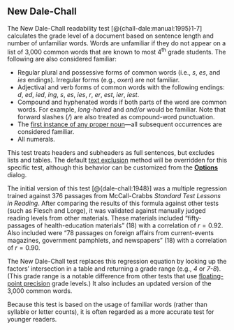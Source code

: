 ## New Dale-Chall\index{New Dale-Chall|(idxit} {#sec-dale-chall-test}

The New Dale-Chall\index{Dale-Chall!zzzzz@\igobble|seealso{New Dale-Chall}} readability test [@{chall-dale:manual:1995}1-7] calculates the grade level of a document based on sentence length and number of unfamiliar words. Words are unfamiliar if they do not appear on a list of 3,000 common words that are known to most 4^th^ grade students. The following are also considered familiar:

- Regular plural and possessive forms of common words (i.e., *s*, *es*, and *ies* endings). Irregular forms (e.g., *oxen*) are not familiar.
- Adjectival and verb forms of common words with the following endings: *d*, *ed*, *ied*, *ing*, *s*, *es*, *ies*, *r*, *er*, *est*, *ier*, *iest*.
- Compound and hyphenated words if both parts of the word are common words. For example, *long-haired* and *and/or* would be familiar. Note that forward slashes (*/*) are also treated as compound-word punctuation.
- The [first instance of any proper noun](#sec-readability-test-options)—all subsequent occurrences are considered familiar.
- All numerals.\index{numerals!New Dale-Chall}

::: {.notesection data-latex=""}
This test treats headers and subheaders as full sentences, but excludes lists and tables.
[The default [text exclusion](#sec-options-text-exclusion) method\index{text exclusion!New Dale-Chall} will be overridden for this specific test, although this behavior can be customized from the [**Options**](#sec-readability-test-options) dialog.]{.content-hidden when-profile="reference"}
:::

The initial version of this test [@{dale-chall:1948}] was a multiple regression trained against 376 passages from McCall-Crabbs *Standard Test Lessons in Reading*. After comparing the results of this formula against other tests (such as Flesch and Lorge), it was validated against manually judged reading levels from other materials. These materials included “fifty-passages of health-education materials” (18) with a correlation of $r = 0.92$. Also included were “78 passages on foreign affairs from current-events magazines, government pamphlets, and newspapers” (18) with a correlation of $r = 0.90$.

The New Dale-Chall test replaces this regression equation by looking up the factors' intersection in a table and returning a grade range (e.g., *4* or *7-8*). (This grade range is a notable difference from other tests that use [floating-point precision](#sec-grade-level-results) grade levels.) It also includes an updated version of the 3,000 common words.

Because this test is based on the usage of familiar words (rather than syllable or letter counts), it is often regarded as a more accurate test for younger readers.

\index{New Dale-Chall|)}

\newpage

